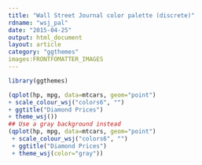 ```yaml
---
title: "Wall Street Journal color palette (discrete)"
rdname: "wsj_pal"
date: "2015-04-25"
output: html_document
layout: article
category: "ggthemes"
images:FRONTFOMATTER_IMAGES
---
```


```r
library(ggthemes)
```

```r
(qplot(hp, mpg, data=mtcars, geom="point")
+ scale_colour_wsj("colors6", "")
+ ggtitle("Diamond Prices")
+ theme_wsj())
## Use a gray background instead
(qplot(hp, mpg, data=mtcars, geom="point")
 + scale_colour_wsj("colors6", "")
 + ggtitle("Diamond Prices")
 + theme_wsj(color="gray"))



```